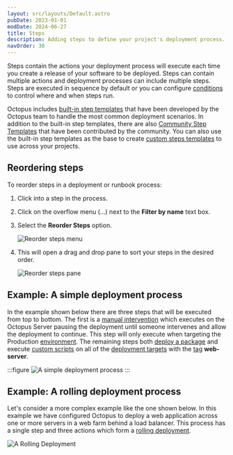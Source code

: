 ```yaml
---
layout: src/layouts/Default.astro
pubDate: 2023-01-01
modDate: 2024-06-27
title: Steps
description: Adding steps to define your project's deployment process.
navOrder: 30
---
```


Steps contain the actions your deployment process will execute each time you create a release of your software to be deployed. Steps can contain multiple actions and deployment processes can include multiple steps. Steps are executed in sequence by default or you can configure [conditions](/docs/projects/steps/conditions) to control where and when steps run.

Octopus includes [built-in step templates](/docs/projects/built-in-step-templates/) that have been developed by the Octopus team to handle the most common deployment scenarios. In addition to the built-in step templates, there are also [Community Step Templates](/docs/projects/community-step-templates/) that have been contributed by the community. You can also use the built-in step templates as the base to create [custom steps templates](/docs/projects/custom-step-templates) to use across your projects.

<AddStepToProcess />

## Reordering steps

To reorder steps in a deployment or runbook process:

1. Click into a step in the process.
1. Click on the overflow menu (...) next to the **Filter by name** text box.
1. Select the **Reorder Steps** option. 

    ![Reorder steps menu](/docs/img/projects/steps/images/overflow-reorder.png)
1. This will open a drag and drop pane to sort your steps in the desired order.

    ![Reorder steps pane](/docs/img/projects/steps/images/overflow-reorder-pane.png)

## Example: A simple deployment process

In the example shown below there are three steps that will be executed from top to bottom. The first is a [manual intervention](/docs/projects/built-in-step-templates/manual-intervention-and-approvals/) which executes on the Octopus Server pausing the deployment until someone intervenes and allow the deployment to continue. This step will only execute when targeting the Production [environment](/docs/infrastructure/environments/). The remaining steps both [deploy a package](/docs/deployments/packages/) and execute [custom scripts](/docs/deployments/custom-scripts/) on all of the [deployment targets](/docs/infrastructure) with the [tag](/docs/infrastructure/deployment-targets/target-tags) **web-server**.

:::figure
![A simple deployment process](/docs/img/projects/steps/images/simple-process.png)
:::

## Example: A rolling deployment process

Let's consider a more complex example like the one shown below. In this example we have configured Octopus to deploy a web application across one or more servers in a web farm behind a load balancer. This process has a single step and three actions which form a [rolling deployment](/docs/deployments/patterns/rolling-deployments-with-octopus).

![A Rolling Deployment](/docs/img/projects/steps/images/rolling-process.png)
